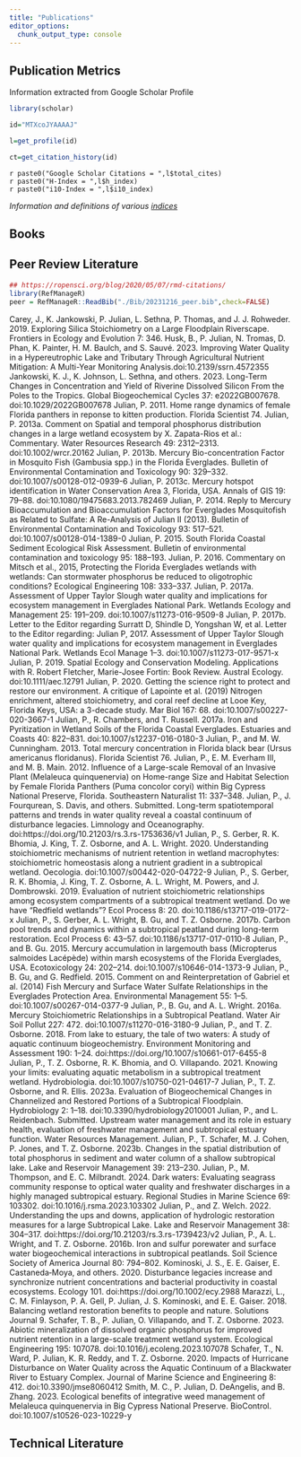 ```yaml
---
title: "Publications"
editor_options: 
  chunk_output_type: console
---
```


## Publication Metrics

Information extracted from Google Scholar Profile

```r

library(scholar)

id="MTXcoJYAAAAJ"

l=get_profile(id)

ct=get_citation_history(id)
```

`r paste0("Google Scholar Citations = ",l$total_cites)` <br> `r paste0("H-Index = ",l$h_index)` <br> `r paste0("i10-Index = ",l$i10_index)` <br>

*Information and definitions of various [indices](https://en.wikipedia.org/wiki/Author-level_metrics)*

## Books

## Peer Review Literature

```r
## https://ropensci.org/blog/2020/05/07/rmd-citations/
library(RefManageR)
peer = RefManageR::ReadBib("./Bib/20231216_peer.bib",check=FALSE)

```

Carey, J., K. Jankowski, P. Julian, L. Sethna, P. Thomas, and J. J. Rohweder. 2019. Exploring Silica Stoichiometry on a Large Floodplain Riverscape. Frontiers in Ecology and Evolution 7: 346. Husk, B., P. Julian, N. Tromas, D. Phan, K. Painter, H. M. Baulch, and S. Sauvé. 2023. Improving Water Quality in a Hypereutrophic Lake and Tributary Through Agricultural Nutrient Mitigation: A Multi-Year Monitoring Analysis.doi:10.2139/ssrn.4572355 Jankowski, K. J., K. Johnson, L. Sethna, and others. 2023. Long-Term Changes in Concentration and Yield of Riverine Dissolved Silicon From the Poles to the Tropics. Global Biogeochemical Cycles 37: e2022GB007678. doi:10.1029/2022GB007678 Julian, P. 2011. Home range dynamics of female Florida panthers in reponse to kitten production. Florida Scientist 74. Julian, P. 2013a. Comment on Spatial and temporal phosphorus distribution changes in a large wetland ecosystem by X. Zapata-Rios et al.: Commentary. Water Resources Research 49: 2312--2313. doi:10.1002/wrcr.20162 Julian, P. 2013b. Mercury Bio-concentration Factor in Mosquito Fish (Gambusia spp.) in the Florida Everglades. Bulletin of Environmental Contamination and Toxicology 90: 329--332. doi:10.1007/s00128-012-0939-6 Julian, P. 2013c. Mercury hotspot identification in Water Conservation Area 3, Florida, USA. Annals of GIS 19: 79--88. doi:10.1080/19475683.2013.782469 Julian, P. 2014. Reply to Mercury Bioaccumulation and Bioaccumulation Factors for Everglades Mosquitofish as Related to Sulfate: A Re-Analysis of Julian II (2013). Bulletin of Environmental Contamination and Toxicology 93: 517--521. doi:10.1007/s00128-014-1389-0 Julian, P. 2015. South Florida Coastal Sediment Ecological Risk Assessment. Bulletin of environmental contamination and toxicology 95: 188--193. Julian, P. 2016. Commentary on Mitsch et al., 2015, Protecting the Florida Everglades wetlands with wetlands: Can stormwater phosphorus be reduced to oligotrophic conditions? Ecological Engineering 108: 333--337. Julian, P. 2017a. Assessment of Upper Taylor Slough water quality and implications for ecosystem management in Everglades National Park. Wetlands Ecology and Management 25: 191--209. doi:10.1007/s11273-016-9509-8 Julian, P. 2017b. Letter to the Editor regarding Surratt D, Shindle D, Yongshan W, et al. Letter to the Editor regarding: Julian P, 2017. Assessment of Upper Taylor Slough water quality and implications for ecosystem management in Everglades National Park. Wetlands Ecol Manage 1--3. doi:10.1007/s11273-017-9571-x Julian, P. 2019. Spatial Ecology and Conservation Modeling. Applications with R. Robert Fletcher, Marie-Josee Fortin: Book Review. Austral Ecology. doi:10.1111/aec.12791 Julian, P. 2020. Getting the science right to protect and restore our environment. A critique of Lapointe et al. (2019) Nitrogen enrichment, altered stoichiometry, and coral reef decline at Looe Key, Florida Keys, USA: a 3-decade study. Mar Biol 167: 68. doi:10.1007/s00227-020-3667-1 Julian, P., R. Chambers, and T. Russell. 2017a. Iron and Pyritization in Wetland Soils of the Florida Coastal Everglades. Estuaries and Coasts 40: 822--831. doi:10.1007/s12237-016-0180-3 Julian, P., and M. W. Cunningham. 2013. Total mercury concentration in Florida black bear (Ursus americanus floridanus). Florida Scientist 76. Julian, P., E. M. Everham III, and M. B. Main. 2012. Influence of a Large-scale Removal of an Invasive Plant (Melaleuca quinquenervia) on Home-range Size and Habitat Selection by Female Florida Panthers (Puma concolor coryi) within Big Cypress National Preserve, Florida. Southeastern Naturalist 11: 337--348. Julian, P., J. Fourqurean, S. Davis, and others. Submitted. Long-term spatiotemporal patterns and trends in water quality reveal a coastal continuum of disturbance legacies. Limnology and Oceanography. doi:https://doi.org/10.21203/rs.3.rs-1753636/v1 Julian, P., S. Gerber, R. K. Bhomia, J. King, T. Z. Osborne, and A. L. Wright. 2020. Understanding stoichiometric mechanisms of nutrient retention in wetland macrophytes: stoichiometric homeostasis along a nutrient gradient in a subtropical wetland. Oecologia. doi:10.1007/s00442-020-04722-9 Julian, P., S. Gerber, R. K. Bhomia, J. King, T. Z. Osborne, A. L. Wright, M. Powers, and J. Dombrowski. 2019. Evaluation of nutrient stoichiometric relationships among ecosystem compartments of a subtropical treatment wetland. Do we have "Redfield wetlands"? Ecol Process 8: 20. doi:10.1186/s13717-019-0172-x Julian, P., S. Gerber, A. L. Wright, B. Gu, and T. Z. Osborne. 2017b. Carbon pool trends and dynamics within a subtropical peatland during long-term restoration. Ecol Process 6: 43--57. doi:10.1186/s13717-017-0110-8 Julian, P., and B. Gu. 2015. Mercury accumulation in largemouth bass (Micropterus salmoides Lacépède) within marsh ecosystems of the Florida Everglades, USA. Ecotoxicology 24: 202--214. doi:10.1007/s10646-014-1373-9 Julian, P., B. Gu, and G. Redfield. 2015. Comment on and Reinterpretation of Gabriel et al. (2014) Fish Mercury and Surface Water Sulfate Relationships in the Everglades Protection Area. Environmental Management 55: 1--5. doi:10.1007/s00267-014-0377-9 Julian, P., B. Gu, and A. L. Wright. 2016a. Mercury Stoichiometric Relationships in a Subtropical Peatland. Water Air Soil Pollut 227: 472. doi:10.1007/s11270-016-3180-9 Julian, P., and T. Z. Osborne. 2018. From lake to estuary, the tale of two waters: A study of aquatic continuum biogeochemistry. Environment Monitoring and Assessment 190: 1--24. doi:https://doi.org/10.1007/s10661-017-6455-8 Julian, P., T. Z. Osborne, R. K. Bhomia, and O. Villapando. 2021. Knowing your limits: evaluating aquatic metabolism in a subtropical treatment wetland. Hydrobiologia. doi:10.1007/s10750-021-04617-7 Julian, P., T. Z. Osborne, and R. Ellis. 2023a. Evaluation of Biogeochemical Changes in Channelized and Restored Portions of a Subtropical Floodplain. Hydrobiology 2: 1--18. doi:10.3390/hydrobiology2010001 Julian, P., and L. Reidenbach. Submitted. Upstream water management and its role in estuary health, evaluation of freshwater management and subtropical estuary function. Water Resources Management. Julian, P., T. Schafer, M. J. Cohen, P. Jones, and T. Z. Osborne. 2023b. Changes in the spatial distribution of total phosphorus in sediment and water column of a shallow subtropical lake. Lake and Reservoir Management 39: 213--230. Julian, P., M. Thompson, and E. C. Milbrandt. 2024. Dark waters: Evaluating seagrass community response to optical water quality and freshwater discharges in a highly managed subtropical estuary. Regional Studies in Marine Science 69: 103302. doi:10.1016/j.rsma.2023.103302 Julian, P., and Z. Welch. 2022. Understanding the ups and downs, application of hydrologic restoration measures for a large Subtropical Lake. Lake and Reservoir Management 38: 304--317. doi:https://doi.org/10.21203/rs.3.rs-1739423/v2 Julian, P., A. L. Wright, and T. Z. Osborne. 2016b. Iron and sulfur porewater and surface water biogeochemical interactions in subtropical peatlands. Soil Science Society of America Journal 80: 794--802. Kominoski, J. S., E. E. Gaiser, E. Castaneda‐Moya, and others. 2020. Disturbance legacies increase and synchronize nutrient concentrations and bacterial productivity in coastal ecosystems. Ecology 101. doi:https://doi.org/10.1002/ecy.2988 Marazzi, L., C. M. Finlayson, P. A. Gell, P. Julian, J. S. Kominoski, and E. E. Gaiser. 2018. Balancing wetland restoration benefits to people and nature. Solutions Journal 9. Schafer, T. B., P. Julian, O. Villapando, and T. Z. Osborne. 2023. Abiotic mineralization of dissolved organic phosphorus for improved nutrient retention in a large-scale treatment wetland system. Ecological Engineering 195: 107078. doi:10.1016/j.ecoleng.2023.107078 Schafer, T., N. Ward, P. Julian, K. R. Reddy, and T. Z. Osborne. 2020. Impacts of Hurricane Disturbance on Water Quality across the Aquatic Continuum of a Blackwater River to Estuary Complex. Journal of Marine Science and Engineering 8: 412. doi:10.3390/jmse8060412 Smith, M. C., P. Julian, D. DeAngelis, and B. Zhang. 2023. Ecological benefits of integrative weed management of Melaleuca quinquenervia in Big Cypress National Preserve. BioControl. doi:10.1007/s10526-023-10229-y

## Technical Literature

